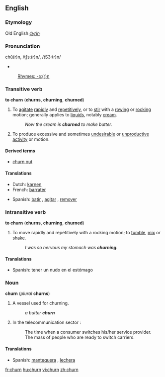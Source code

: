 ==English==

===Etymology===
Old English ''[[ċyrin]]''

===Pronunciation===
chû(r)n, /tʃɜː(r)n/, /tS3:(r)n/
*{{audio|en-us-churn.ogg|Audio (US)}}
:[[Rhymes:English:-ɜː(r)n|Rhymes: -ɜː(r)n]]

===Transitive verb===
'''to churn''' ('''churns''', '''churning''', '''churned''')

# To [[agitate]] [[rapidly]] and [[repetitively]], or to [[stir]] with a [[rowing]] or [[rocking]] motion; generally applies to [[liquids]], notably [[cream]].
#: ''Now the cream is '''churned''' to make butter.''
# {{italbrac|figuratively}} To produce excessive and sometimes [[undesirable]] or [[unproductive]] [[activity]] or motion.

====Derived terms====
*[[churn out]]

====Translations====
{{top}}
*Dutch: [[karnen]]
*French: [[barrater]]
{{mid}}
*Spanish: [[batir]] {{italbrac|butter}}, [[agitar]] {{italbrac|water}}, [[remover]] {{italbrac|mud}}
{{bottom}}

===Intransitive verb===
'''to churn''' ('''churns''', '''churning''', '''churned''')

# To move rapidly and repetitively with a rocking motion; to [[tumble]], [[mix]] or [[shake]].
#: ''I was so nervous my stomach was '''churning'''.''

====Translations====
*Spanish: tener un nudo en el estómago

===Noun===
'''churn''' (''plural'' '''churns''')

# A vessel used for churning.
#: ''a butter '''churn'''''
# In the telecommunication sector {{italbrac|telecommunications}}:
#: The time when a consumer switches his/her service provider.
#: The mass of people who are ready to switch carriers.

====Translations====
*Spanish: [[mantequera]] {{f}} {{italbrac|butter}}, [[lechera]] {{f}} {{italbrac|milk}}

[[fr:churn]]
[[hu:churn]]
[[vi:churn]]
[[zh:churn]]